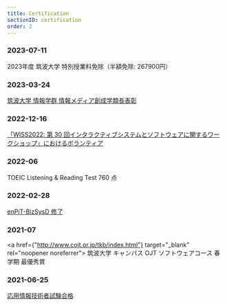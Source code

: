 ```yaml
---
title: Certification
sectionID: certification
order: 2
---
```



### 2023-07-11
2023年度 筑波大学 特別授業料免除（半額免除: 267900円）

### 2023-03-24

<a href={gakurui_cho_award} target="_blank" rel="noopener noreferrer">
  筑波大学 情報学群 情報メディア創成学類長表彰
</a>

### 2022-12-16

<a href={wiss_pdf} target="_blank" rel="noopener noreferrer">
  「WISS2022: 第 30 回インタラクティブシステムとソフトウェアに関するワークショップ」におけるボランティア
</a>

### 2022-06

TOEIC Listening & Reading Test 760 点

### 2022-02-28

<a href={enpit_pdf} target="_blank" rel="noopener noreferrer">
  enPiT-BizSysD 修了
</a>

### 2021-07

<a href={"http://www.cojt.or.jp/tkb/index.html"} target="_blank" rel="noopener noreferrer">
  筑波大学 キャンパス OJT ソフトウェアコース
</a>
春学期 最優秀賞

### 2021-06-25

<a href={AP_pdf} target="_blank" rel="noopener noreferrer">
  応用情報技術者試験合格
</a>
